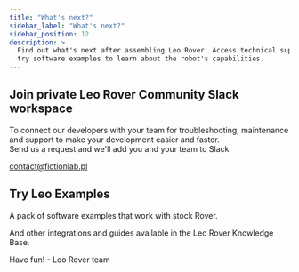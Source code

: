 ```yaml
---
title: "What's next?"
sidebar_label: "What's next?"
sidebar_position: 12
description: >
  Find out what's next after assembling Leo Rover. Access technical support and
  try software examples to learn about the robot's capabilities.
---
```


## Join private Leo Rover Community Slack workspace

To connect our developers with your team for troubleshooting, maintenance and
support to make your development easier and faster. \
Send us a request and we'll add you and your team to Slack

[contact@fictionlab.pl](mailto:contact@fictionlab.pl)

## Try Leo Examples

A pack of software examples that work with stock Rover.

<LinkButton
  to="/docs/leo-rover/integrations/leo-examples/follow-artag"
  title="Follow ARTag"
/>

<LinkButton
  to="/docs/leo-rover/integrations/leo-examples/line-follower"
  title="Line follower"
/>

<LinkButton
  to="/docs/leo-rover/integrations/leo-examples/object-detection"
  title="Object detection"
/>

And other integrations and guides available in the Leo Rover Knowledge Base.

Have fun! - Leo Rover team
